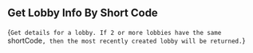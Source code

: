 ## Get Lobby Info By Short Code

{`Get details for a lobby. If 2 or more lobbies have the same `shortCode`, then the most recently created lobby will be returned.`}